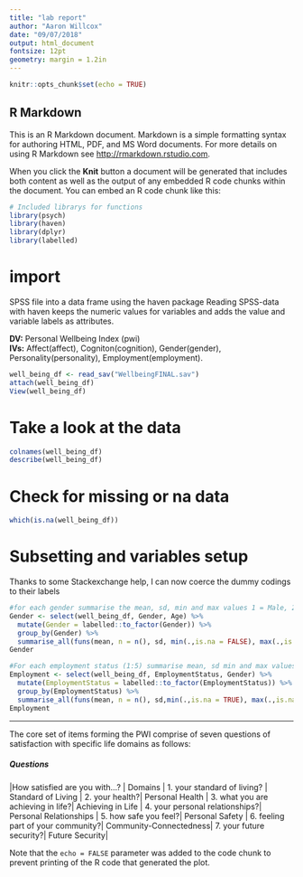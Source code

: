 ```yaml
---
title: "lab report"
author: "Aaron Willcox"
date: "09/07/2018"
output: html_document
fontsize: 12pt
geometry: margin = 1.2in
---
```


```r
knitr::opts_chunk$set(echo = TRUE)
```

## R Markdown

This is an R Markdown document. Markdown is a simple formatting syntax for authoring HTML, PDF, and MS Word documents. For more details on using R Markdown see <http://rmarkdown.rstudio.com>.

When you click the **Knit** button a document will be generated that includes both content as well as the output of any embedded R code chunks within the document. You can embed an R code chunk like this:


```r
# Included librarys for functions
library(psych)
library(haven)
library(dplyr)
library(labelled)
```

# import 
SPSS file into a data frame using the haven package
Reading SPSS-data with haven keeps the numeric values for variables and adds the value and variable labels as attributes.

**DV:** Personal Wellbeing Index (pwi)  
**IVs:** Affect(affect), Cogniton(cognition), Gender(gender), Personality(personality), Employment(employment).

```r

well_being_df <- read_sav("WellbeingFINAL.sav")
attach(well_being_df)
View(well_being_df)
```

# Take a look at the data
```r
colnames(well_being_df)
describe(well_being_df)
```

# Check for missing or na data
```r
which(is.na(well_being_df))
```

# Subsetting and variables setup


Thanks to some Stackexchange help, I can now coerce the dummy codings to their labels
```r
#for each gender summarise the mean, sd, min and max values 1 = Male, 2 = Female and 3 = Transgender
Gender <- select(well_being_df, Gender, Age) %>%
  mutate(Gender = labelled::to_factor(Gender)) %>%
  group_by(Gender) %>%
  summarise_all(funs(mean, n = n(), sd, min(.,is.na = FALSE), max(.,is.na = FALSE)))
Gender

#For each employment status (1:5) summarise mean, sd min and max values 
Employment <- select(well_being_df, EmploymentStatus, Gender) %>% 
  mutate(EmploymentStatus = labelled::to_factor(EmploymentStatus)) %>% # use labelled package 
  group_by(EmploymentStatus) %>% 
  summarise_all(funs(mean, n = n(), sd,min(.,is.na = TRUE), max(.,is.na = TRUE)))
Employment
```


***
The core set of items forming the PWI comprise of seven questions of satisfaction with specific life domains as follows:

##### Questions
|How satisfied are you with...? | Domains |
1. your standard of living? | Standard of Living |
2. your health?| Personal Health |
3. what you are achieving in life?| Achieving in Life |
4. your personal relationships?|  Personal Relationships |
5. how safe you feel?| Personal Safety |
6. feeling part of your community?| Community-Connectedness|
7. your future security?|  Future Security|


Note that the `echo = FALSE` parameter was added to the code chunk to prevent printing of the R code that generated the plot.
